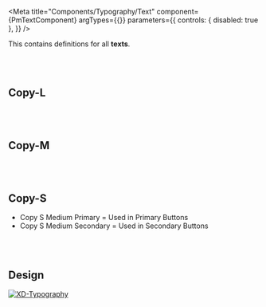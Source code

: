 
<Meta title="Components/Typography/Text" component={PmTextComponent} argTypes={{}} parameters={{
  controls: { disabled: true },
}} />

<Description of={PmTextComponent} />
<Description markdown={`# Typography`}/>




This contains definitions for all **texts**.

<br/><br/>

## Copy-L

<Canvas withToolbar isColumn>
  <Story name="Copy-L-Bold" args={{
      text: 'Copy-L-Bold - Fontsize : 19px - Color : #0A5992',
      type: 'copy-l-bold',
    }}/>
</Canvas>

<br/><br/>

## Copy-M

<Canvas withToolbar isColumn>
  <Story name="Copy-M-Bold-Primary" args={{
      text: 'Copy-M-Bold-Primary - Fontsize : 16px - Color : #222222',
      type: 'copy-m-bold-primary',
    }}/>
  <Story name="Copy-M-Bold-Secondary" args={{
      text: 'Copy-M-Bold-Secondary - Fontsize : 16px - Color : #0A5992',
      type: 'copy-m-bold-secondary',
  }}/>
  <Story name="Copy-M-Medium-Primary" args={{
      text: 'Copy-M-Medium-Primary - Fontsize : 16px - Color : #222222',
      type: 'copy-m-medium-primary',
  }}/>
  <Story name="Copy-M-Medium-Secondary" args={{
      text: 'Copy-M-Medium-Secondary - Fontsize : 16px - Color : #0A5992',
      type: 'copy-m-medium-secondary',
  }}/>
</Canvas>

<br/><br/>

## Copy-S

<Canvas withToolbar isColumn>
  <Story name="Copy-S-Regular-Primary" args={{
      text: 'Copy-S-Regular-Primary - Fontsize : 14px - Color : #222222',
      type: 'copy-s-regular-primary',
  }}/>
  <Story name="Copy-S-Bold-Primary" args={{
      text: 'Copy-S-Bold-Primary - Fontsize : 14px - Color : #222222',
      type: 'copy-s-bold-primary',
  }}/>
 <Story name="Copy-S-Bold-Secondary" args={{
      text: 'Copy-S-Bold-Secondary - Fontsize : 14px - Color : #0A5992',
      type: 'copy-s-bold-secondary',
  }}/>
  <Story name="Copy-S-Medium-Primary" args={{
      text: 'Copy-S-Medium-Primary - Fontsize : 14px - Color : #222222',
      type: 'copy-s-medium-primary',
  }}/>
  <Story name="Copy-S-Medium-Secondary" args={{
      text: 'Copy-S-Medium-Secondary - Fontsize : 14px - Color : #FFFFFF',
      type: 'copy-s-medium-secondary',
  }}/>
  <Story name="Copy-S-Light-Primary" args={{
      text: 'Copy-S-Light-Primary - Fontsize : 14px - Color : #222222',
      type: 'copy-s-light-primary',
  }}/>
</Canvas>

<ul>
    <li>Copy S Medium Primary = Used in Primary Buttons</li>
    <li>Copy S Medium Secondary = Used in Secondary Buttons</li>
</ul>

<br/><br/>


## Design

[![XD-Typography](https://img.shields.io/badge/-Typography-%235c5c5c?logo=adobexd&labelColor=450034)](https://xd.adobe.com/view/3ff4c180-5eee-4b0f-941c-2de05a13ccd2-6aa7/specs/)
